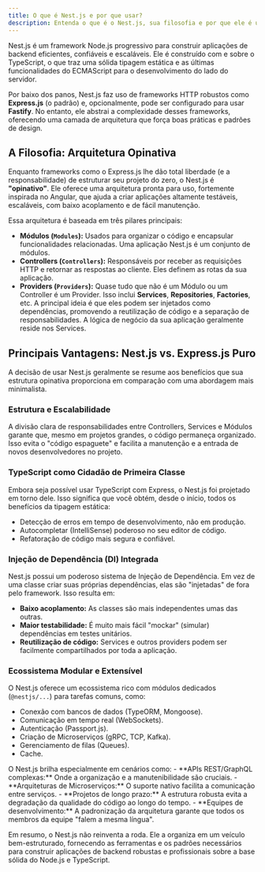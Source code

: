 ```yaml
---
title: O que é Nest.js e por que usar?
description: Entenda o que é o Nest.js, sua filosofia e por que ele é uma excelente escolha para construir aplicações de backend modernas e escaláveis.
---
```



Nest.js é um framework Node.js progressivo para construir aplicações de backend eficientes, confiáveis e escaláveis. Ele é construído com e sobre o TypeScript, o que traz uma sólida tipagem estática e as últimas funcionalidades do ECMAScript para o desenvolvimento do lado do servidor.

Por baixo dos panos, Nest.js faz uso de frameworks HTTP robustos como **Express.js** (o padrão) e, opcionalmente, pode ser configurado para usar **Fastify**. No entanto, ele abstrai a complexidade desses frameworks, oferecendo uma camada de arquitetura que força boas práticas e padrões de design.

## A Filosofia: Arquitetura Opinativa

Enquanto frameworks como o Express.js lhe dão total liberdade (e a responsabilidade) de estruturar seu projeto do zero, o Nest.js é **"opinativo"**. Ele oferece uma arquitetura pronta para uso, fortemente inspirada no Angular, que ajuda a criar aplicações altamente testáveis, escaláveis, com baixo acoplamento e de fácil manutenção.

Essa arquitetura é baseada em três pilares principais:

-   **Módulos (`Modules`):** Usados para organizar o código e encapsular funcionalidades relacionadas. Uma aplicação Nest.js é um conjunto de módulos.
-   **Controllers (`Controllers`):** Responsáveis por receber as requisições HTTP e retornar as respostas ao cliente. Eles definem as rotas da sua aplicação.
-   **Providers (`Providers`):** Quase tudo que não é um Módulo ou um Controller é um Provider. Isso inclui **Services**, **Repositories**, **Factories**, etc. A principal ideia é que eles podem ser injetados como dependências, promovendo a reutilização de código e a separação de responsabilidades. A lógica de negócio da sua aplicação geralmente reside nos Services.

## Principais Vantagens: Nest.js vs. Express.js Puro

A decisão de usar Nest.js geralmente se resume aos benefícios que sua estrutura opinativa proporciona em comparação com uma abordagem mais minimalista.

### Estrutura e Escalabilidade
A divisão clara de responsabilidades entre Controllers, Services e Módulos garante que, mesmo em projetos grandes, o código permaneça organizado. Isso evita o "código espaguete" e facilita a manutenção e a entrada de novos desenvolvedores no projeto.

### TypeScript como Cidadão de Primeira Classe
Embora seja possível usar TypeScript com Express, o Nest.js foi projetado em torno dele. Isso significa que você obtém, desde o início, todos os benefícios da tipagem estática:
-   Detecção de erros em tempo de desenvolvimento, não em produção.
-   Autocompletar (IntelliSense) poderoso no seu editor de código.
-   Refatoração de código mais segura e confiável.

### Injeção de Dependência (DI) Integrada
Nest.js possui um poderoso sistema de Injeção de Dependência. Em vez de uma classe criar suas próprias dependências, elas são "injetadas" de fora pelo framework. Isso resulta em:
-   **Baixo acoplamento:** As classes são mais independentes umas das outras.
-   **Maior testabilidade:** É muito mais fácil "mockar" (simular) dependências em testes unitários.
-   **Reutilização de código:** Services e outros providers podem ser facilmente compartilhados por toda a aplicação.

### Ecossistema Modular e Extensível
O Nest.js oferece um ecossistema rico com módulos dedicados (`@nestjs/...`) para tarefas comuns, como:
-   Conexão com bancos de dados (TypeORM, Mongoose).
-   Comunicação em tempo real (WebSockets).
-   Autenticação (Passport.js).
-   Criação de Microserviços (gRPC, TCP, Kafka).
-   Gerenciamento de filas (Queues).
-   Cache.

<Aside title="Quando escolher Nest.js?">
O Nest.js brilha especialmente em cenários como:
-   **APIs REST/GraphQL complexas:** Onde a organização e a manutenibilidade são cruciais.
-   **Arquiteturas de Microserviços:** O suporte nativo facilita a comunicação entre serviços.
-   **Projetos de longo prazo:** A estrutura robusta evita a degradação da qualidade do código ao longo do tempo.
-   **Equipes de desenvolvimento:** A padronização da arquitetura garante que todos os membros da equipe "falem a mesma língua".
</Aside>

Em resumo, o Nest.js não reinventa a roda. Ele a organiza em um veículo bem-estruturado, fornecendo as ferramentas e os padrões necessários para construir aplicações de backend robustas e profissionais sobre a base sólida do Node.js e TypeScript.
